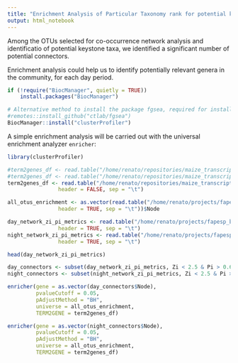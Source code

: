 ```yaml
---
title: "Enrichment Analysis of Particular Taxonomy rank for potential keystone taxa"
output: html_notebook
---
```


Among the OTUs selected for co-occurrence network analysis and identificatio of potential keystone taxa, we identified a significant number of potential connectors.

Enrichment analysis could help us to identify potentially relevant genera in the community, for each day period.

```r
if (!require("BiocManager", quietly = TRUE))
    install.packages("BiocManager")

# Alternative method to install the package fgsea, required for installing clusterProfiler
#remotes::install_github("ctlab/fgsea")
BiocManager::install("clusterProfiler")
```

A simple enrichment analysis will be carried out with the universal enrichment analyzer `enricher`:

```r
library(clusterProfiler)

#term2genes_df <- read.table("/home/renato/repositories/maize_transcriptome_microbiome_networks/general/otus_genus.txt",
#term2genes_df <- read.table("/home/renato/repositories/maize_transcriptome_microbiome_networks/general/otus_family.txt",
term2genes_df <- read.table("/home/renato/repositories/maize_transcriptome_microbiome_networks/general/otus_order.txt",
                header = FALSE, sep = "\t")

all_otus_enrichment <- as.vector(read.table("/home/renato/projects/fapesp_bepe_pd/microbiome/day_network_zi_pi_metrics.tsv",
                header = TRUE, sep = "\t"))$Node

day_network_zi_pi_metrics <- read.table("/home/renato/projects/fapesp_bepe_pd/microbiome/day_network_zi_pi_metrics.tsv",
                header = TRUE, sep = "\t")
night_network_zi_pi_metrics <- read.table("/home/renato/projects/fapesp_bepe_pd/microbiome/night_network_zi_pi_metrics.tsv",
                header = TRUE, sep = "\t")

head(day_network_zi_pi_metrics)

day_connectors <- subset(day_network_zi_pi_metrics, Zi < 2.5 & Pi > 0.62)
night_connectors <- subset(night_network_zi_pi_metrics, Zi < 2.5 & Pi > 0.62)

enricher(gene = as.vector(day_connectors$Node),
         pvalueCutoff = 0.05,
         pAdjustMethod = "BH",
         universe = all_otus_enrichment,
         TERM2GENE = term2genes_df)

enricher(gene = as.vector(night_connectors$Node),
         pvalueCutoff = 0.05,
         pAdjustMethod = "BH",
         universe = all_otus_enrichment,
         TERM2GENE = term2genes_df)
```

